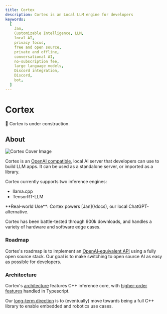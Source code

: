 ```yaml
---
title: Cortex
description: Cortex is an Local LLM engine for developers
keywords:
  [
    Jan,
    Customizable Intelligence, LLM,
    local AI,
    privacy focus,
    free and open source,
    private and offline,
    conversational AI,
    no-subscription fee,
    large language models,
    Discord integration,
    Discord,
    bot,
  ]
---
```



# Cortex
<Callout type="warning">
🚧 Cortex is under construction.
</Callout>

## About

![Cortex Cover Image](./_assets/cortex-cover.png)

Cortex is an [OpenAI compatible](https://platform.openai.com/docs/introduction), local AI server that developers can use to build LLM apps. It can be used as a standalone server, or imported as a library. 

Cortex currently supports two inference engines: 
- llama.cpp
- TensorRT-LLM

<Callout>
  **Real-world Use**: Cortex powers [Jan](/docs), our local ChatGPT-alternative. 
  
  Cortex has been battle-tested through 900k downloads, and handles a variety of hardware and software edge cases.
</Callout>

### Roadmap

Cortex's roadmap is to implement an [OpenAI-equivalent API](https://platform.openai.com/docs/api-reference) using a fully open source stack. Our goal is to make switching to open source AI as easy as possible for developers.

### Architecture

Cortex's [architecture](/cortex/architecture) features C++ inference core, with [higher-order features](/cortex/architecture) handled in Typescript. 

Our [long-term direction](/cortex/roadmap) is to (eventually) move towards being a full C++ library to enable embedded and robotics use cases.